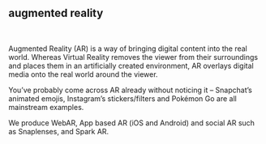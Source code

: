 ## augmented reality

<br />

Augmented Reality (AR) is a way of bringing digital content into the real world. Whereas Virtual Reality removes the viewer from their surroundings and places them in an artificially created environment, AR overlays digital media onto the real world around the viewer.

You’ve probably come across AR already without noticing it – Snapchat’s animated emojis, Instagram’s stickers/filters and Pokémon Go are all mainstream examples.

We produce WebAR, App based AR (iOS and Android) and social AR such as Snaplenses, and Spark AR.
